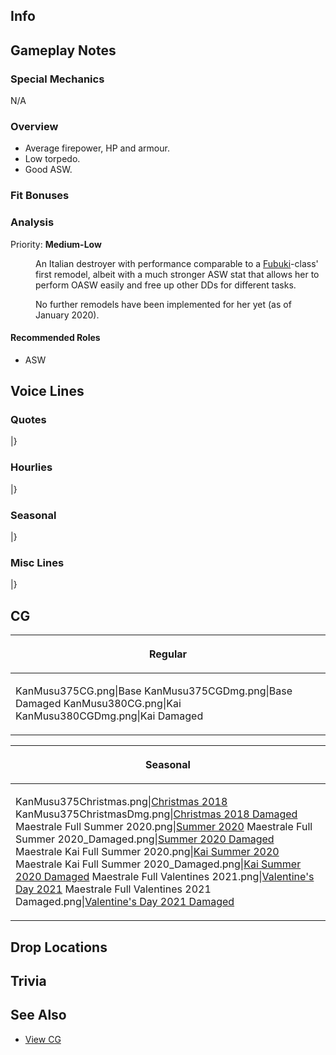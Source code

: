==Info==
{{KanmusuInfo|ID=375}}
{{KanmusuInfo|ID=380}}

==Gameplay Notes==
===Special Mechanics===
N/A

===Overview===
* Average firepower, HP and armour.
* Low torpedo.
* Good ASW.

===Fit Bonuses===
{{:{{BASEPAGENAME}}/Equipment Bonuses}}
{{clear}}

===Analysis===
Priority: '''Medium-Low'''
:An Italian destroyer with performance comparable to a [[Fubuki]]-class' first remodel, albeit with a much stronger ASW stat that allows her to perform OASW easily and free up other DDs for different tasks.

:No further remodels have been implemented for her yet (as of January 2020).

====Recommended Roles====
* ASW

==Voice Lines==
===Quotes===
{{ShipquoteHeader}}
{{ShipquoteKai
|scenario = Introduction
|origin = Buon giorno！ Maestrale級駆逐艦、長女のMaestraleです。提督、私もどうぞよろしくお願いしますね！頑張りま～す！
|translation = Good day! I'm Maestrale, the eldest of the Maestrale-class destroyers. Please take good care of me, Admiral! I'll do my be~st!
|audio = Maestrale-Intro.mp3
}}
{{ShipquoteKai
|scenario = Introduction
|kai = yes
|origin = Buon giorno！ Maestrale級駆逐艦、長女のMaestrale。今日も頑張りま～す！提督、指揮お願いします。さあ、始めましょ！
|translation = Good day! I'm Maestrale, the eldest of the Maestrale-class destroyers. I'll do my best today as well! Admiral, please give me orders. Now, let's get started!
|audio = MaestraleKai-Intro.mp3
}}
{{ShipquoteKai
|scenario = Library
|origin = イタリア海軍Maestrale級駆逐艦、ネームシップのMaestraleです。結構いっぱい働いたわよ。船団護衛はもちろんだけど、水上艦隊戦力としても頑張ったんだから。最後はね…ちょっと修理が間に合わなくて…えへへ…まあ、仕方ない…です！
|translation = I'm the nameship Maestrale, from the Maestrale-class destroyers of the Italian navy. I gave it my best you know? Aside from escorting convoys, I also worked hard as an asset to the surface fleets. In the end...my repairs couldn't really make it in time...hehe...Well, it just happens!<ref>After getting her stern blown off, her repairs weren't finished by the time the Italian armistice occured and she was scuttled.</ref>
|audio = Maestrale-Library.mp3
}}
{{ShipquoteKai
|scenario = Secretary 1
|origin = Ciao! 提督、私に任せて任せて！
|translation = Hello! Admiral, just leave everything to me!
|audio = Maestrale-Sec1.mp3
}}
{{ShipquoteKai
|scenario = Secretary 1
|kai = yes
|origin = Ciao! 提督！もっちろん、私よね！
|translation = Hello! Admiral! Of course it's me!
|audio = MaestraleKai-Sec1.mp3
}}
{{ShipquoteKai
|scenario = Secretary 2
|origin = はい、長女ですから！しっかり頑張ります！
|translation = Yes, I am the oldest after all! I'll do my best!
|audio = Maestrale-Sec2.mp3
}}
{{ShipquoteKai
|scenario = Secretary 2
|kai = yes
|origin = はい、長女だもん！しっかり頑張ります！任せて！
|translation = Yes, I am the oldest! I'll do my best! Leave it to me!
|audio = MaestraleKai-Sec2.mp3
}}
{{ShipquoteKai
|scenario = Secretary 3
|origin = あぁ、もう、Libe！よそ見したら駄目だからね！ちゃんと空を警戒してて！て…え？提督？何？機雷？やだ噓！どこどこ？もう、脅かさないで～。
|translation = Ah, jeez, Libe! Watch where you're going! Make sure the sky is clear! Eh? Admiral? What? Mines? No way! Where where? Jeez, don't scare me like that~.<ref>She almost drifted into a minefield after getting her sterb blown off.</ref>
|audio = Maestrale-Sec3.mp3
}}
{{ShipquoteKai
|scenario = Secretary Idle
|origin = Ciao!提督！Sammyさん！これですか？これはですね～アンカーの鎖と鎖を繋げているんです！ほら、こ～んなに長い！これならいざというときも安心です！お？サミさん、なんか凄い興味持ってません？
|translation = Hello! Admiral! Sammy! This? I connected the chain of an anchor with another chain! Look how long it is! This will definitely be helpful when the time comes! Oh? You look very interested in this Sammy-san.<ref>Her captain stopped her from drifting into a minefield by connecting two anchor chains together to arrest her movement.</ref>
|audio = Maestrale-Idle.mp3
}}
{{ShipquoteKai
|scenario = Secretary (Married)
|origin = 提督～おなか減ってない？えへへ～Napoliにも長く居た私、Maestraleが特性艦隊ナポリタンをお作りしました！どうですか？見た目日本のナポリタンだけど～全然違うでしょう？ザラさんにレシピを教えてもらったんです！おかわりもありますよ！
|translation = Are you hungry, Admiral? Hehe~ I lived in Naples for a long time, so I Maestrale, made a special fleet napolitan! How is it? It looks like the Japanese napolitan, but it's different right? Zara-san taught me the recipe! There's more if you want!
|audio = Maestrale-SecMarried.mp3
}}
{{ShipquoteKai
|scenario = Wedding
|origin = 提督…なに？Libe探しているの？それともZaraさん？え？私？なんでしょう…か？お…お尻は、もうすっかり治ってますから、はい！え？機雷？もちろん嫌いですけど？そうじゃなくて…あ…ああ！違うんですね！ああ…嘘…私…とっても幸せです！
|translation = What is it...Admiral? Are you looking for Libe? Or perhaps Zara? Eh? Me? What is...it? Ah, my butt has fully recovered! Eh? Mines? Of course I don't like them? It's not that? Ah...AHH! It's not that! Ahh...no way...I'm...so happy!
|audio = Maestrale-Wedding.mp3
}}
{{ShipquoteKai
|scenario = Player's Score
|origin = 情報ね？待ってて～取ってくるね～。ええっと…あ！これだ！
|translation = The information? Hold on~ I'll go get it~. Hmmm...Ah! I found it!
|audio = Maestrale-PlayerScore.mp3
}}
{{ShipquoteKai
|scenario = Joining the Fleet
|origin = 第十駆逐隊、Maestrale出ます！
|translation = 10th Destroyer Division Maestrale, heading out!
|audio = Maestrale-JoinFleet.mp3
}}
{{ShipquoteKai
|scenario = Joining the Fleet
|kai = yes
|origin = 艦隊旗艦、Maestrale出ます！いいですか？
|translation = Fleet flagship, Maestrale heading out! Everyone ready?
|audio = MaestraleKai-JoinFleet.mp3
}}
{{ShipquoteKai
|scenario = Equipment 1
|origin = 提督～いいみたい！Grazie!
|translation = Admiral~ I like this! Thanks!
|audio = Maestrale-Equip1.mp3
}}
{{ShipquoteKai
|scenario = Equipment 2
|origin = あ！アンカーは大事大事！うん～と鎖を長くね！
|translation = Ah! The anchor is important! Make sure the chain is long!
|audio = Maestrale-Equip2.mp3
}}
{{ShipquoteKai
|scenario = Equipment 3
|origin = 良い感じね！これならいけちゃう？
|translation = This is great! I'll be able to do this won't I?
|audio = Maestrale-Equip3.mp3
}}
{{ShipquoteKai
|scenario = Supply
|origin = 提督、ありがとう！Grazieです！
|translation = Thank you, Admiral! Thanks!
|audio = Maestrale-Supply.mp3
}}
{{ShipquoteKai
|scenario = Docking (Minor Damage)
|origin = 修理は手早くお願いした～い。
|translation = Please fix me up quickly~.
|audio = Maestrale-DockMinor.mp3
}}
{{ShipquoteKai
|scenario = Docking (Major Damage)
|origin = うああ～また…またお尻なの～もう～なんでよ～！
|translation = Uaa~ my...my butt again~ why~ does this happen~!<ref>She had the back 12 metres of her stern blown off by a torpedo on 1943/01/09 while escorting a convoy.</ref>
|audio = Maestrale-DockMajor.mp3
}}
{{ShipquoteKai
|scenario = Construction
|origin = 新しい戦力ですね！どんな子？
|translation = We have gained some more fighting strength! What's she like?
|audio = Maestrale-Construction.mp3
}}
{{ShipquoteKai
|scenario = Returning from Sortie
|origin = 提督～艦隊帰投で～す！みんなお疲れ様～！
|translation = Admiral~ the fleet has returned~! Good work, everybody~!
|audio = Maestrale-SortieReturn.mp3
}}
{{ShipquoteKai
|scenario = Starting a Sortie
|origin = Libe、遅れないで！イタリア水雷魂を見せるときよ！出撃！
|translation = Libe, don't fall behind! Time to show the spirit of an Italian torpedo squadron! Sortie!
|audio = Maestrale-Sortie.mp3
}}
{{ShipquoteKai
|scenario = Starting a Battle
|origin = 敵と鉢合わせしちゃった…やるしかない！艦隊戦闘準備！私達の…お仕事です！
|translation = Dang, we bumped into the enemies... We're going to do this! Prepare for battle! It's... time for work!
|audio = Maestrale-BattleStart.mp3
}}
{{ShipquoteKai
|scenario = Attack
|origin = よく狙って…行きます！Fuoco!
|translation = Aim carefully...here I go! Fire!
|audio = Maestrale-Attack.mp3
}}
{{ShipquoteKai
|scenario = Night Battle Attack 
|origin = やめてったら！しつこい！
|translation = Stop it! You're annoying!
|audio = Maestrale-NightAttack.mp3
}}
{{ShipquoteKai
|scenario = Night Battle
|origin = 艦隊、夜戦に移行します！皆さん、ご準備を！
|translation = We're engaging into night battle! Everyone, please prepare yourself!
|audio = Maestrale-NightBattle.mp3
}}
{{ShipquoteKai
|scenario = MVP
|origin = あ！私なんだ！Bravi！提督！どう？良い北西の風吹いたでしょう？えへへ～やった～！
|translation = Ah! It's me! Great! Admiral! How is it? Did you feel the north west wind blowing? Hehe~ yay~!
|audio = Maestrale-MVP.mp3
}}
{{ShipquoteKai
|scenario = Minor Damage 1
|origin = いやあ～！もう～！
|translation = Ahhh~! Jeez~!
|audio = Maestrale-MinorDmg1.mp3
}}
{{ShipquoteKai
|scenario = Minor Damage 1
|kai = yes
|origin = いやあ～！やだ～！またお尻？噓でしょもう～！？
|translation = Ahhh~! No~! My butt again? Are you serious, jeez!?
|audio = MaestraleKai-MinorDmg1.mp3
}}
{{ShipquoteKai
|scenario = Minor Damage 2
|origin = いやああ～！また…またお尻？もう～！
|translation = Ahhhhh~! My...my butt again? Jeez~!
|audio = Maestrale-MinorDmg2.mp3
}}
{{ShipquoteKai
|scenario = Major Damage
|origin = うぅぅ…やられた～…これじゃあ無線もできないし…痛っ！お尻も…嫌だ…これ…治すの時間かかりそう…もう！
|translation = Uuuu...I got hit~... I can't even contact for help...ouch! Even my butt...I hate this...this is going to take a while to fix...Jeez!
|audio = Maestrale-MajorDmg.mp3
}}
{{ShipquoteKai
|scenario = Sunk
|origin = 私…沈ん…でる…これが…海で沈むということ…？嫌だ…深く…深く…体が沈んでいく…怖い…！
|translation = I'm...sinking...is this what it feels like...to sink in the sea...? No...my body is sinking...deeper...and deeper...I'm scared...!
|audio = Maestrale-Sunk.mp3
}}
|} <references/>

{{clear}}

===Hourlies===
{{ShipquoteHeader | type = hourly}}
{{ShipquoteKai
|scenario = 00:00 
|origin = 本日は、このMaestrale級の長女Maestraleがおそばであれこれ頑張ります！任せてください！
|translation = I, Maestrale, the eldest of the Maestrale-class will be helping you out today! Please count on me!
|audio = MaestraleKai-00.mp3
}}
{{ShipquoteKai
|scenario = 01:00 
|origin = ま～るひ～とまるまる！艦隊ではこんな感じですよね！時報もしっかりお任せください！
|translation = 0~1~00! It's like this right? I'll report the time, don't worry!
|audio = MaestraleKai-01.mp3
}}
{{ShipquoteKai
|scenario = 02:00 
|origin = ま～るふ～たまるまる！Libeとは比較にならぬ流暢差かと思います！はい！長女ですので！当然です！
|translation = 0~2~00! Things go more smoothly than Libe right? Yup! I am the eldest sister! Of Course!
|audio = MaestraleKai-02.mp3
}}
{{ShipquoteKai
|scenario = 03:00 
|origin = ま～るさ～んまるまる！少し疲れましたね。Tèでも淹れましょうか？セイロンとかどうですか？ね？
|translation = 0~3~00! It's getting tiring. Would you like some tea? I can pour some ceylon?
|audio = MaestraleKai-03.mp3
}}
{{ShipquoteKai
|scenario = 04:00 
|origin = ま～るよ～んまるまる！はい！Tè！ここに置きます！茶葉はセイロンです！いいですよね～私も好きです！
|translation = 0~4~00! Here! Tè! I'll put it right here! The tea leaves are from ceylon! It's good right~? I like it as well!
|audio = MaestraleKai-04.mp3
}}
{{ShipquoteKai
|scenario = 05:00 
|origin = ま～るご…ま～るまる！うぇ？違うんですか？ほ～…あ！そうです朝ですよ提督！もう、朝です！
|translation = 0~5...0~0! Eh? I'm doing it wrong? Ooo~...ah! It's morning, Admiral! It's morning!
|audio = MaestraleKai-05.mp3
}}
{{ShipquoteKai
|scenario = 06:00 
|origin = ま～るろ～くまるまる！そうです！あれの時間ですね！掛けます、総員起こし！そうい～ん起～こし～！
|translation = 0~6~00! Yup! It's that time! Wake up everybody! Wa~ke u~p~!
|audio = MaestraleKai-06.mp3
}}
{{ShipquoteKai
|scenario = 07:00 
|origin = ま～るな～なまるまる！朝食はこのMaestraleにお任せください！もちろんです、長女ですから！
|translation = 0~7~00! I, Maestrale will be making breakfast! Of course, I'm the eldest sister!
|audio = MaestraleKai-07.mp3
}}
{{ShipquoteKai
|scenario = 08:00 
|origin = 提督！特性手作りコロネットと熱いエスプレッソ、いかがでしたか？えへへ～よかった～！ま～るは～ちまるまるです！
|translation = Admiral! How was my specially made coronet with hot espresso? Hehe~ I'm glad you liked it~! It's 0~8~00!
|audio = MaestraleKai-08.mp3
}}
{{ShipquoteKai
|scenario = 09:00 
|origin = ま～るきゅう～まるまる！うぇ？やはりちょっと違うんですね～。分かりました、勉強します！まるきゅう！
|translation = 0~9~00! Eh? It's still not right~? Alright, I'll get better! 09!
|audio = MaestraleKai-09.mp3
}}
{{ShipquoteKai
|scenario = 10:00 
|origin = ひとま～るまるまる！あ！Littorioさん！Libe！おはようございます！今日も頑張りましょう！
|translation = 10~00! Ah! Littorio! Libe! Good morning! Let's do our best today!
|audio = MaestraleKai-10.mp3
}}
{{ShipquoteKai
|scenario = 11:00 
|origin = ひとひとまるまる。あ！そうですか？だいぶ上手くなりましたか？Libe、どう？こんなものよ！
|translation = 1100. Ah! Like this? Did I get better? See, Libe? No problem!
|audio = MaestraleKai-11.mp3
}}
{{ShipquoteKai
|scenario = 12:00 
|origin = ひとふ～たまるまる！お昼です！さあ、召し上がれ！甘いブリオッシュにカプチーノ！ささ、遠慮せずに！
|translation = 12~00! It's lunch time! Here, eat up! These are sweet brioches with cappuccino! Go on, try it!
|audio = MaestraleKai-12.mp3
}}
{{ShipquoteKai
|scenario = 13:00 
|origin = モグモグ…ひとさん…まるまる！提督！お昼はしっかり食べないと持ちませんよ！さ、もう一つ！
|translation = Nomnom...13...00! Admiral! You need to eat a good portion or else you won't last through the day! Here, have another!
|audio = MaestraleKai-13.mp3
}}
{{ShipquoteKai
|scenario = 14:00 
|origin = ひとよん…まるまる！提督！お昼は軽すぎました？そうでもない？…あれ？ちょっと辛そうですね…あれれ？
|translation = 14...00! Admiral! Was lunch not filling enough? Oh, the portion was fine? ...Um? You don't look too well...are you ok?
|audio = MaestraleKai-14.mp3
}}
{{ShipquoteKai
|scenario = 15:00 
|origin = ひとご～…あ！Ciao!サメさん！ポイさん！鎖を見せて欲しいって？んん～いいけど～普通よ？
|translation = 15~...Ah! Hello! Sammy! Poi! You want to see my chains? Hmm~ sure~ there's nothing special about it though?
|audio = MaestraleKai-15.mp3
}}
{{ShipquoteKai
|scenario = 16:00 
|origin = 提督！ひとろく～まるまる！うぇ？強い戦艦？それは、LittorioさんやRomaじゃない？他で～？んん～誰だろう～？
|translation = Admiral! 16...00! Eh? A strong battleship? Don't you mean Littorio and Roma? Others? Hmmm, who could it be?
|audio = MaestraleKai-16.mp3
}}
{{ShipquoteKai
|scenario = 17:00 
|origin = ひとなな～まるまる！あ！あんときはね、繋げて使ったの！必死だったからね、考えたんだ！うん！
|translation = 17~00! Ah! That time, I used it by connecting them! I was in a desperate situation, so I had to come up with it! Yup!
|audio = MaestraleKai-17.mp3
}}
{{ShipquoteKai
|scenario = 18:00 
|origin = ひとはち～まるまる！もう～夜だよ！一日ってあっという間！提督！夜は？マミ～ヤ？やった～！
|translation = 18~00! It's already~ night time! The day goes by fast! Admiral! What's on for tonight? Mami~ya? Yay~!
|audio = MaestraleKai-18.mp3
}}
{{ShipquoteKai
|scenario = 19:00 
|origin = モグモグ…ひときゅう…モグモグ…まるまる！モグモグ…Libeも一緒に…得したね！Libe…モグモグ…感謝し…モグモグ…
|translation = Nomnom...19...nomnom...00! Nomnom...Libe, we're lucky...! Libe...nomnom...we need to thank...nomnom.
|audio = MaestraleKai-19.mp3
}}
{{ShipquoteKai
|scenario = 20:00 
|origin = ふたまる～まるまる！あっちゃちゃ～、Polaさんまた弾けてる…Zaraさんその内胃炎になっちゃいそう…
|translation = 20~00! Oh no no~, Pola is at it again...One day Zara will get gastritis at this rate...
|audio = MaestraleKai-20.mp3
}}
{{ShipquoteKai
|scenario = 21:00 
|origin = Zaraさんの一撃が決まって…ふたひと～まるまるです！提督！お腹一杯ごちそうさまでした！Grazie!
|translation = There's Zara's finishing blow...21~00! Admiral! Thank you for the food! Thanks!
|audio = MaestraleKai-21.mp3
}}
{{ShipquoteKai
|scenario = 22:00 
|origin = ふたふた～まるまる！三水戦も帰ってきた！そろそろ鎮守府もお休みタイムね！皆！お疲れ様！
|translation = 22~00! Even DesRon3 is back! It's sleep time for the naval base as well! Everyone, good work today!
|audio = MaestraleKai-22.mp3
}}
{{ShipquoteKai
|scenario = 23:00 
|origin = ふたさ～んまる～まる！あれ？んん～まあいっか～！提督！今日も一日お疲れ様！良い一日でした！
|translation = 23~0~0! Huh? Hmm~ oh well~! Admiral! Good work today! It was a great day!
|audio = MaestraleKai-23.mp3
}}
|} <references/>

{{clear}}

===Seasonal===
{{SeasonalHeaderOld}}
{{SeasonalQuote
|scenario = [[Seasonal/Saury_2018|Saury 2018]]
|origin = んー、秋刀魚？手伝い？いいけど…探照灯？わかった、積んでみるけど…これでいい？ほんとに？
|translation =	Hmmm, saury? You want me to help? That's fine but... A searchlight? I get it, I'll equip it... Like this? Really?
|audio = Maestrale_Sec1_Saury_2018.mp3
|notes = 
}}
{{SeasonalQuote
|scenario = [[Seasonal/Late_Autumn_2018|Late Autumn 2018]]
|origin = Libe、あんた、その格好…ちょっとかわいいわね。えぇ、私？私いいのよ。その…長女だから。ねぇ？
|translation =	Hey, that outfit, Libe... It's kinda cute. Eh, me? I'm fine. I mean... I'm the eldest sister. Alright?
|audio = Maestrale_Late_Autumn_2018_Sec1.mp3
|notes = 
}}
{{SeasonalQuote
|scenario = [[Seasonal/Christmas_2018|Christmas 2018]]
|origin = うあぁ、Zaraさん、今年も大変そう。Libe、食べ過ぎをだめだからね。さあ、私も楽しいもっと！
|translation =	Whoa, Zara looks like she has her hands full this year too. Libe, don't eat too much. Now, time for me to have fun too!
|audio = Maestrale_Christmas_2018_Sec1.mp3
|notes = 
}}
{{SeasonalQuote
|scenario = [[Seasonal/New_Year_2019|New Years 2019]]
|origin = 提督、新年ですね。今年もイタリア水雷戦隊の指揮、ご指導、よろしくおねがいします。私も、がんばります。
|translation =	Admiral, it's the new year. The Italian Torpedo Squadron will be looking forward to your continued leadership this year too. I'll do my best too.
|audio = Maestrale_New_Year_2019_Sec1.mp3
|notes = 
}}
{{SeasonalQuote
|scenario = [[Seasonal/Valentine%27s_Day_2019|Valentine's Day 2019]]
|origin = Ciao、提督。これを…あぁ、はい、この国の風習のようですので。はい、割とよくできたと思います。
|translation =	Hello, Admiral. This is... Ah, yes I heard it was a custom of this country. Yes, I think I made it properly.
|audio = Maestrale_Valentines_2019_Sec1.mp3
|notes = 
}}
{{SeasonalQuote
|scenario = [[Seasonal/White_Day_2019|White Day 2019]]
|origin = 提督、これは？チョコのお返しですか？…あの、ありがとうございます。これ、その、嬉しいですね！
|translation =	Admiral, what's this for? In return for the chocolates? ...Umm, thank you very much! I'm, you know, I'm happy!
|audio = Maestrale_White_Day_2019_Sec1.mp3
|notes = 
}}
{{SeasonalQuote
|scenario = [[Seasonal/Coming_of_Spring_2019|Coming of Spring 2019]]
|origin = そうね、この国の桜は本当にきれい。オハナミ？それも魅力的の風習ね。教えて、教えて。どうするの？
|translation =	That's right, this country's sakura are really beautiful. Ohanami? That's a fascinating custom too. Teach me all about it. What should I do?
|audio = Maestrale_Spring_2019_Sec1.mp3
|notes = 
}}
{{SeasonalQuote
|scenario = [[Seasonal/Sixth_Anniversary|6th Anniversary]]
|origin = 艦隊は六周年だそうです。おめでとうございます。私、Maestraleもお祝い申し上げます。
|translation =	I hear it's the fleet's 6th Anniversary. Congratulations. I, Maestrale, extend my congratulations.
|audio = Maestrale_6th_Anniversary_Sec2.mp3
|notes = Secretary 2
}}
{{SeasonalQuote
|scenario = [[Seasonal/Rainy_Season_2019|Rainy Season 2019]]
|origin = 知ってる、知ってる！　これが日本のツウユウでしょう？　聞いているわ！　この魔除けの人形を作るのよね？　量産ね！
|translation =	I know, I know! This is Japan's "tsooyoo" right? I've heard all about it! You make those talisman dolls right? Mass production time!
|audio = Maestrale_Rainy_Season_2019_Sec1.mp3
|notes = 
}}
{{SeasonalQuote
|scenario = [[Seasonal/Seventh_Anniversary|7th Anniversary]]
|origin = 	艦隊は七周年だそうです。おめでとうございます。Maestrale, Libeとともに、お祝い申し上げます！
|translation =	So it's the fleet's 7th Anniversary. Congratulations. Please accept a heartfelt congratulations from me, Libe and the rest.
|audio = Maestrale_7th_Anniversary_Secretary_2.mp3
|notes = Secretary 2
}}
{{SeasonalQuote
|scenario = [[Seasonal/Summer_2020|Summer 2020]]
|origin = じゃじゃん〜！というわけで、私も買ってみたわ、水着！どう？Libe、提督？長女の力、思い知った？
|translation =	Ta-daaah! So I went and bought a swimsuit too! How do I look, Libe, Admiral? Can you feel my older-sister-ness?
|audio = Maestrale_Summer_2020_Secretary_1.mp3
|notes = 
}}
{{SeasonalQuote
|scenario = [[Seasonal/Eighth_Anniversary|8th Anniversary]]
|origin = 艦隊は八周年だそうです。おめでとうございます。イタリア駆逐隊を代表して、お祝い申し上げます。
|translation =	I heard it's the fleet's 8th Anniversary. Please accept my congratulations as the representative of the Italian destroyer division.
|audio = Maestrale_8th Anniversary_Secretary_1.mp3
|notes = 
}}
|}<references/>

{{clear}}

===Misc Lines===
{{SeasonalHeaderOld}}
{{SeasonalQuote
|scenario = [[Early_Fall_2018_Event|Early Fall 2018 Event]]
|origin = 発：伊第十駆逐隊、Maestrale。宛：特務艦隊。我、友軍艦隊をこれより援護する。突入！
|translation =	From: 10th Destroyer Division, Maestrale. To: Special Operations Fleet. We will now proceed to back you up. Attack!
|audio = MaestraleKai-Friend_Fleet_1.mp3
|notes = Friend Fleet Line
}}
{{SeasonalQuote
|scenario = [[Early_Fall_2018_Event|Early Fall 2018 Event]]
|origin = 駆逐隊、Maestrale、瞭解！Libe、いい？付いてきて！
|translation =	Maestrale Division, acknowledging! Got it, Libe? Follow me!
|audio = MaestraleKai-Friend_Fleet_2.mp3
|notes = Friend Fleet Line
}}
|}<references/>

{{clear}}

==CG==
{| class="mw-collapsible mw-collapsed wikitable" style="width: 100%;"
!Regular
|-
|<gallery>
KanMusu375CG.png|Base
KanMusu375CGDmg.png|Base Damaged
KanMusu380CG.png|Kai
KanMusu380CGDmg.png|Kai Damaged
</gallery>
|}

{| class="mw-collapsible mw-collapsed wikitable" style="width: 100%;"
!Seasonal
|-
|<gallery>
KanMusu375Christmas.png|[[Seasonal/Christmas_2018|Christmas 2018]]
KanMusu375ChristmasDmg.png|[[Seasonal/Christmas_2018|Christmas 2018 Damaged]]
Maestrale Full Summer 2020.png|[[Seasonal/Summer_2020|Summer 2020]]
Maestrale Full Summer 2020_Damaged.png|[[Seasonal/Summer_2020|Summer 2020 Damaged]]
Maestrale Kai Full Summer 2020.png|[[Seasonal/Summer_2020|Kai Summer 2020]]
Maestrale Kai Full Summer 2020_Damaged.png|[[Seasonal/Summer_2020|Kai Summer 2020 Damaged]]
Maestrale Full Valentines 2021.png|[[Seasonal/Valentine's_Day_2021|Valentine's Day 2021]]
Maestrale Full Valentines 2021 Damaged.png|[[Seasonal/Valentine's_Day_2021|Valentine's Day 2021 Damaged]]
</gallery>
|}

==Drop Locations==


==Trivia==

==See Also==
*[[{{PAGENAMEE}}/Gallery|View {{PAGENAME}} CG]]
 {{shiplist}}